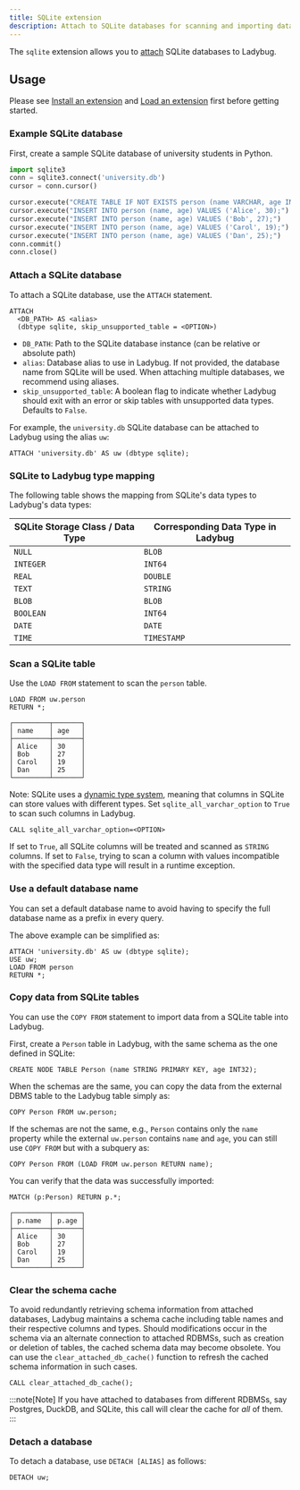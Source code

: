 ```yaml
---
title: SQLite extension
description: Attach to SQLite databases for scanning and importing data with dynamic type system support.
---
```


The `sqlite` extension allows you to [attach](/extensions/attach/rdbms) SQLite databases to Ladybug.

## Usage

Please see [Install an extension](/extensions#install-an-extension) and [Load an extension](/extensions#load-an-extension) first before getting started.

### Example SQLite database

First, create a sample SQLite database of university students in Python.

```python
import sqlite3
conn = sqlite3.connect('university.db')
cursor = conn.cursor()

cursor.execute("CREATE TABLE IF NOT EXISTS person (name VARCHAR, age INTEGER);")
cursor.execute("INSERT INTO person (name, age) VALUES ('Alice', 30);")
cursor.execute("INSERT INTO person (name, age) VALUES ('Bob', 27);")
cursor.execute("INSERT INTO person (name, age) VALUES ('Carol', 19);")
cursor.execute("INSERT INTO person (name, age) VALUES ('Dan', 25);")
conn.commit()
conn.close()
```

### Attach a SQLite database

To attach a SQLite database, use the `ATTACH` statement.

```cypher
ATTACH
  <DB_PATH> AS <alias>
  (dbtype sqlite, skip_unsupported_table = <OPTION>)
```

- `DB_PATH`: Path to the SQLite database instance (can be relative or absolute path)
- `alias`: Database alias to use in Ladybug. If not provided, the database name from SQLite will be used.
  When attaching multiple databases, we recommend using aliases.
- `skip_unsupported_table`: A boolean flag to indicate whether Ladybug should exit with an error or skip
   tables with unsupported data types. Defaults to `False`.

For example, the `university.db` SQLite database can be attached to Ladybug using the alias `uw`:

```cypher
ATTACH 'university.db' AS uw (dbtype sqlite);
```

### SQLite to Ladybug type mapping

The following table shows the mapping from SQLite's data types to Ladybug's data types:

| SQLite Storage Class / Data Type            | Corresponding Data Type in Ladybug |
|--------------------------------------------|----------------------------------|
| `NULL`                                       | `BLOB`                            |
| `INTEGER`                                    | `INT64`                           |
| `REAL`                                       | `DOUBLE`                          |
| `TEXT`                                       | `STRING`                          |
| `BLOB`                                       | `BLOB`                            |
| `BOOLEAN`                                    | `INT64`                          |
| `DATE`                                       | `DATE`                           |
| `TIME`                                       | `TIMESTAMP`                      |

### Scan a SQLite table

Use the `LOAD FROM` statement to scan the `person` table.

```cypher
LOAD FROM uw.person
RETURN *;
```
```table
┌─────────┬───────┐
│ name    │ age   │
├─────────┼───────┤
│ Alice   │ 30    │
│ Bob     │ 27    │
│ Carol   │ 19    │
│ Dan     │ 25    │
└─────────┴───────┘
```

Note: SQLite uses a [dynamic type system](https://www.sqlite.org/datatype3.html),
meaning that columns in SQLite can store values with different types.
Set `sqlite_all_varchar_option` to `True` to scan such columns in Ladybug.

```cypher
CALL sqlite_all_varchar_option=<OPTION>
```
If set to `True`, all SQLite columns will be treated and scanned as `STRING` columns.
If set to `False`, trying to scan a column with values incompatible with the specified data type will result in a runtime exception.

### Use a default database name

You can set a default database name to avoid having to specify the full database name as a prefix in every query.

The above example can be simplified as:

```cypher
ATTACH 'university.db' AS uw (dbtype sqlite);
USE uw;
LOAD FROM person
RETURN *;
```

### Copy data from SQLite tables

You can use the `COPY FROM` statement to import data from a SQLite table into Ladybug.

First, create a `Person` table in Ladybug, with the same schema as the one defined in SQLite:

```cypher
CREATE NODE TABLE Person (name STRING PRIMARY KEY, age INT32);
```

When the schemas are the same, you can copy the data from the external DBMS table to the Ladybug table simply as:

```cypher
COPY Person FROM uw.person;
```
If the schemas are not the same, e.g., `Person` contains only the `name` property while the external `uw.person` contains
`name` and `age`, you can still use `COPY FROM` but with a subquery as:

```cypher
COPY Person FROM (LOAD FROM uw.person RETURN name);
```

You can verify that the data was successfully imported:

```cypher
MATCH (p:Person) RETURN p.*;
```

```table
┌─────────┬───────┐
│ p.name  │ p.age │
├─────────┼───────┤
│ Alice   │ 30    │
│ Bob     │ 27    │
│ Carol   │ 19    │
│ Dan     │ 25    │
└─────────┴───────┘
```

### Clear the schema cache

To avoid redundantly retrieving schema information from attached databases, Ladybug maintains a schema cache
including table names and their respective columns and types. Should modifications occur in the schema
via an alternate connection to attached RDBMSs, such as creation or deletion of tables, the cached
schema data may become obsolete. You can use the `clear_attached_db_cache()` function to refresh the cached
schema information in such cases.

```cypher
CALL clear_attached_db_cache();
```

:::note[Note]
If you have attached to databases from different RDBMSs, say Postgres, DuckDB, and SQLite,
this call will clear the cache for _all_ of them.
:::

### Detach a database

To detach a database, use `DETACH [ALIAS]` as follows:

```cypher
DETACH uw;
```
